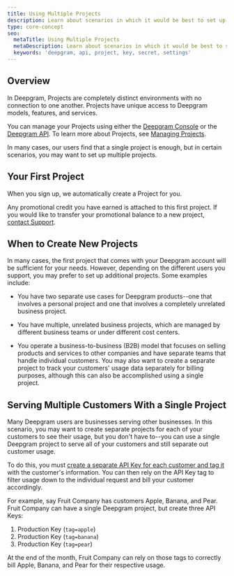 ---
title: Using Multiple Projects
description: Learn about scenarios in which it would be best to set up multiple Deepgram projects.
type: core-concept
seo:
  metaTitle: Using Multiple Projects
  metaDescription: Learn about scenarios in which it would be best to set up multiple Deepgram projects.
  keywords: 'deepgram, api, project, key, secret, settings'
---

## Overview

In Deepgram, Projects are completely distinct environments with no connection to one another. Projects have unique access to Deepgram models, features, and services.

You can manage your Projects using either the [Deepgram Console](https://console.deepgram.com) or the [Deepgram API](/api-reference/projects/). To learn more about Projects, see [Managing Projects](/documentation/getting-started/projects/).

In many cases, our users find that a single project is enough, but in certain scenarios, you may want to set up multiple projects.

## Your First Project

When you sign up, we automatically create a Project for you.

Any promotional credit you have earned is attached to this first project. If you would like to transfer your promotional balance to a new project, [contact Support](/support/).

## When to Create New Projects

In many cases, the first project that comes with your Deepgram account will be sufficient for your needs. However, depending on the different users you support, you may prefer to set up additional projects. Some examples include:

- You have two separate use cases for Deepgram products--one that involves a personal project and one that involves a completely unrelated business project.

- You have multiple, unrelated business projects, which are managed by different business teams or under different cost centers.

- You operate a business-to-business (B2B) model that focuses on selling products and services to other companies and have separate teams that handle individual customers. You may also want to create a separate project to track your customers' usage data separately for billing purposes, although this can also be accomplished using a single project.

## Serving Multiple Customers With a Single Project

Many Deepgram users are businesses serving other businesses. In this scenario, you may want to create separate projects for each of your customers to see their usage, but you don't have to--you can use a single Deepgram project to serve all of your customers and still separate out customer usage.

To do this, you must [create a separate API Key for each customer and tag it](/documentation/getting-started/authentication/#create-an-api-key) with the customer's information. You can then rely on the API Key tag to filter usage down to the individual request and bill your customer accordingly.

For example, say Fruit Company has customers Apple, Banana, and Pear. Fruit Company can have a single Deepgram project, but create three API Keys:

1. Production Key (`tag=apple`)
2. Production Key (`tag=banana`)
3. Production Key (`tag=pear`)

At the end of the month, Fruit Company can rely on those tags to correctly bill Apple, Banana, and Pear for their respective usage.
